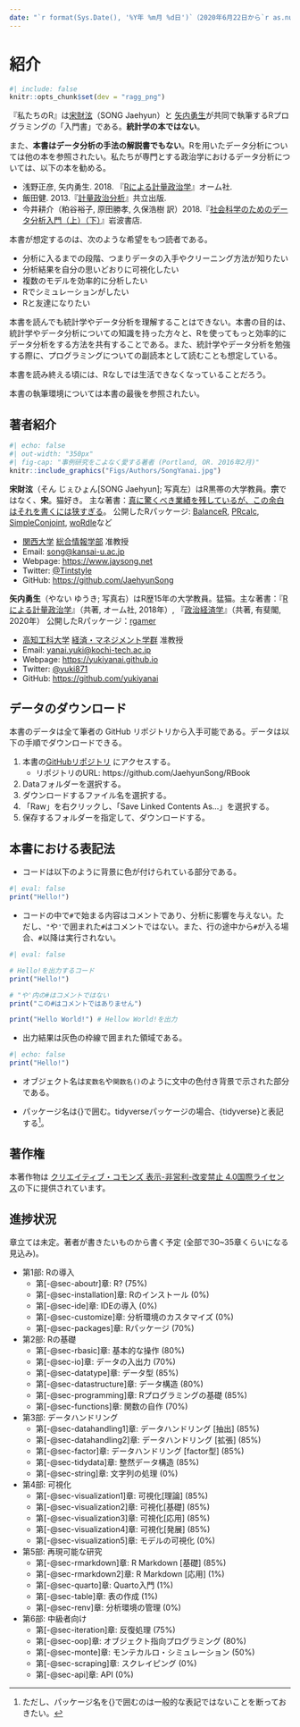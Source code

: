 ```yaml
---
date: "`r format(Sys.Date(), '%Y年 %m月 %d日')`（2020年6月22日から`r as.numeric(Sys.Date() - as.Date('2020/06/22'))`日目）"
---
```


# 紹介 {.unnumbered}

```r
#| include: false
knitr::opts_chunk$set(dev = "ragg_png")
```

『私たちのR』は[宋財泫](http://www.jaysong.net/)（SONG Jaehyun）と [矢内勇生](https://yukiyanai.github.io)が共同で執筆するRプログラミングの「入門書」である。**統計学の本ではない**。

また、**本書はデータ分析の手法の解説書でもない**。Rを用いたデータ分析については他の本を参照されたい。私たちが専門とする政治学におけるデータ分析については、以下の本を勧める。

- 浅野正彦, 矢内勇生. 2018. 『[Rによる計量政治学](https://www.ohmsha.co.jp/book/9784274223136/)』オーム社.
- 飯田健. 2013.『[計量政治分析](https://www.kyoritsu-pub.co.jp/bookdetail/9784320019249)』共立出版.
- 今井耕介（粕谷裕子, 原田勝孝, 久保浩樹 訳）2018.『[社会科学のためのデータ分析入門（上）（下）](https://www.iwanami.co.jp/book/b352348.html)』岩波書店.

本書が想定するのは、次のような希望をもつ読者である。

* 分析に入るまでの段階、つまりデータの入手やクリーニング方法が知りたい
* 分析結果を自分の思いどおりに可視化したい
* 複数のモデルを効率的に分析したい
* Rでシミュレーションがしたい
* Rと友達になりたい

本書を読んでも統計学やデータ分析を理解することはできない。本書の目的は、統計学やデータ分析についての知識を持った方々と、Rを使ってもっと効率的にデータ分析をする方法を共有することである。また、統計学やデータ分析を勉強する際に、プログラミングについての副読本として読むことも想定している。

本書を読み終える頃には、Rなしでは生活できなくなっていることだろう。

本書の執筆環境については本書の最後を参照されたい。

## 著者紹介

```r
#| echo: false
#| out-width: "350px"
#| fig-cap: "事例研究をこよなく愛する著者 (Portland, OR. 2016年2月)"
knitr::include_graphics("Figs/Authors/SongYanai.jpg")
```

**宋財泫**（そん じぇひょん[SONG Jaehyun]; 写真左）はR黒帯の大学教員。**宗**ではなく、**宋**。猫好き。
主な著書：[真に驚くべき業績を残しているが、この余白はそれを書くには狭すぎる](https://ja.wikipedia.org/wiki/フェルマーの最終定理)。
公開したRパッケージ: [BalanceR](https://github.com/JaehyunSong/BalanceR), [PRcalc](https://github.com/JaehyunSong/PRcalc), [SimpleConjoint](https://github.com/JaehyunSong/SimpleConjoint), [woRdle](https://github.com/JaehyunSong/woRdle)など

* [関西大学](https://www.kansai-u.ac.jp/) [総合情報学部](https://www.kansai-u.ac.jp/Fc_inf/) 准教授
* Email: <song@kansai-u.ac.jp>
* Webpage: <https://www.jaysong.net>
* Twitter: [\@Tintstyle](https://twitter.com/Tintstyle)
* GitHub: <https://github.com/JaehyunSong>

**矢内勇生**（やない ゆうき; 写真右）はR歴15年の大学教員。猛猫。主な著書：『[Rによる計量政治学](https://github.com/yukiyanai/quant-methods-R)』（共著, オーム社, 2018年）, 『[政治経済学](http://www.yuhikaku.co.jp/books/detail/9784641150799)』（共著, 有斐閣, 2020年）
公開したRパッケージ：[rgamer](https://github.com/yukiyanai/rgamer)

* [高知工科大学](https://www.kochi-tech.ac.jp/) [経済・マネジメント学群](https://www.kochi-tech.ac.jp/academics/mng/) 准教授 
* Email: <yanai.yuki@kochi-tech.ac.jp>
* Webpage: <https://yukiyanai.github.io>
* Twitter: [\@yuki871](https://twitter.com/yuki871)
* GitHub: <https://github.com/yukiyanai>

## データのダウンロード

本書のデータは全て筆者の GitHub リポジトリから入手可能である。データは以下の手順でダウンロードできる。

1. 本書の[GitHubリポジトリ](https://github.com/JaehyunSong/RBook) にアクセスする。
    * リポジトリのURL: https://github.com/JaehyunSong/RBook
2. Dataフォルダーを選択する。
3. ダウンロードするファイル名を選択する。
4. 「Raw」を右クリックし、「Save Linked Contents As...」を選択する。
5. 保存するフォルダーを指定して、ダウンロードする。

## 本書における表記法

* コードは以下のように背景に色が付けられている部分である。

```r
#| eval: false
print("Hello!")
```

* コードの中で`#`で始まる内容はコメントであり、分析に影響を与えない。ただし、`"`や`'`で囲まれた`#`はコメントではない。また、行の途中から`#`が入る場合、`#`以降は実行されない。

```r
#| eval: false

# Hello!を出力するコード
print("Hello!")

# "や'内の#はコメントではない
print("この#はコメントではありません")

print("Hello World!") # Hellow World!を出力
```

* 出力結果は灰色の枠線で囲まれた領域である。

```r
#| echo: false
print("Hello!")
```

* オブジェクト名は`変数名`や`関数名()`のように文中の色付き背景で示された部分である。

* パッケージ名は{}で囲む。tidyverseパッケージの場合、{tidyverse}と表記する[^package-name]。

[^package-name]: ただし、パッケージ名を{}で囲むのは一般的な表記ではないことを断っておきたい。

## 著作権

本著作物は [クリエイティブ・コモンズ 表示-非営利-改変禁止 4.0国際ライセンス](http://creativecommons.org/licenses/by-nc-nd/4.0/)の下に提供されています。

## 進捗状況

章立ては未定。著者が書きたいものから書く予定 (全部で30~35章くらいになる見込み)。

* 第1部: Rの導入
   * 第[-@sec-aboutr]章: R? (75%)
   * 第[-@sec-installation]章: Rのインストール (0%)
   * 第[-@sec-ide]章: IDEの導入 (0%)
   * 第[-@sec-customize]章: 分析環境のカスタマイズ (0%)
   * 第[-@sec-packages]章: Rパッケージ (70%)
* 第2部: Rの基礎
   * 第[-@sec-rbasic]章: 基本的な操作 (80%)
   * 第[-@sec-io]章: データの入出力 (70%)
   * 第[-@sec-datatype]章: データ型 (85%)
   * 第[-@sec-datastructure]章: データ構造 (80%)
   * 第[-@sec-programming]章: Rプログラミングの基礎 (85%)
   * 第[-@sec-functions]章: 関数の自作 (70%)
* 第3部: データハンドリング
   * 第[-@sec-datahandling1]章: データハンドリング [抽出] (85%)
   * 第[-@sec-datahandling2]章: データハンドリング [拡張] (85%)
   * 第[-@sec-factor]章: データハンドリング [factor型] (85%)
   * 第[-@sec-tidydata]章: 整然データ構造 (85%)
   * 第[-@sec-string]章: 文字列の処理 (0%)
* 第4部: 可視化
   * 第[-@sec-visualization1]章: 可視化[理論] (85%)
   * 第[-@sec-visualization2]章: 可視化[基礎] (85%)
   * 第[-@sec-visualization3]章: 可視化[応用] (85%)
   * 第[-@sec-visualization4]章: 可視化[発展] (85%)
   * 第[-@sec-visualization5]章: モデルの可視化 (0%)
* 第5部: 再現可能な研究
   * 第[-@sec-rmarkdown]章: R Markdown [基礎] (85%)
   * 第[-@sec-rmarkdown2]章: R Markdown [応用] (1%)
   * 第[-@sec-quarto]章: Quarto入門 (1%)
   * 第[-@sec-table]章: 表の作成 (1%)
   * 第[-@sec-renv]章: 分析環境の管理 (0%)
* 第6部: 中級者向け
   * 第[-@sec-iteration]章: 反復処理 (75%)
   * 第[-@sec-oop]章: オブジェクト指向プログラミング (80%)
   * 第[-@sec-monte]章: モンテカルロ・シミュレーション (50%)
   * 第[-@sec-scraping]章: スクレイピング (0%)
   * 第[-@sec-api]章: API (0%)
